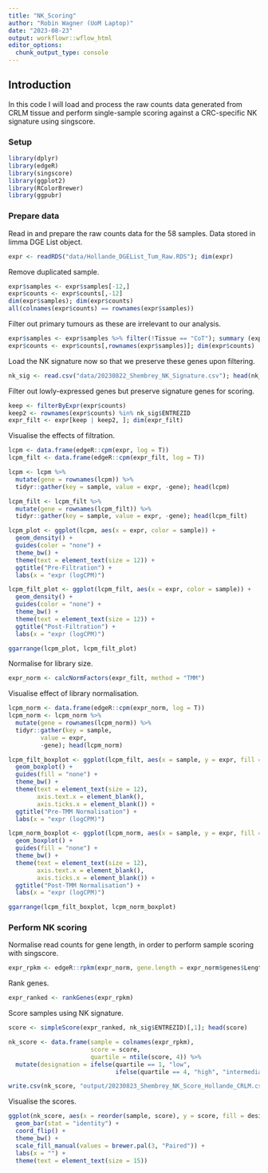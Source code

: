 ```yaml
---
title: "NK_Scoring"
author: "Robin Wagner (UoM Laptop)"
date: "2023-08-23"
output: workflowr::wflow_html
editor_options:
  chunk_output_type: console
---
```


## Introduction

In this code I will load and process the raw counts data generated from CRLM tissue and perform single-sample scoring against a CRC-specific NK signature using singscore. 

### Setup 

```r
 
library(dplyr) 
library(edgeR) 
library(singscore)
library(ggplot2)
library(RColorBrewer)
library(ggpubr)

```

### Prepare data

Read in and prepare the raw counts data for the 58 samples. Data stored in limma DGE List object. 

```r

expr <- readRDS("data/Hollande_DGEList_Tum_Raw.RDS"); dim(expr)

```

Remove duplicated sample. 

```r

expr$samples <- expr$samples[-12,]
expr$counts <- expr$counts[,-12]
dim(expr$samples); dim(expr$counts)
all(colnames(expr$counts) == rownames(expr$samples))

```

Filter out primary tumours as these are irrelevant to our analysis. 

```r

expr$samples <- expr$samples %>% filter(!Tissue == "CoT"); summary (expr$samples$Tissue)
expr$counts <- expr$counts[,rownames(expr$samples)]; dim(expr$counts)

```

Load the NK signature now so that we preserve these genes upon filtering. 

```r

nk_sig <- read.csv("data/20230822_Shembrey_NK_Signature.csv"); head(nk_sig)

```

Filter out lowly-expressed genes but preserve signature genes for scoring. 

```r

keep <- filterByExpr(expr$counts)
keep2 <- rownames(expr$counts) %in% nk_sig$ENTREZID
expr_filt <- expr[keep | keep2, ]; dim(expr_filt)

```

Visualise the effects of filtration. 

```r

lcpm <- data.frame(edgeR::cpm(expr, log = T))
lcpm_filt <- data.frame(edgeR::cpm(expr_filt, log = T))

lcpm <- lcpm %>%
  mutate(gene = rownames(lcpm)) %>%
  tidyr::gather(key = sample, value = expr, -gene); head(lcpm)

lcpm_filt <- lcpm_filt %>%
  mutate(gene = rownames(lcpm_filt)) %>%
  tidyr::gather(key = sample, value = expr, -gene); head(lcpm_filt)

lcpm_plot <- ggplot(lcpm, aes(x = expr, color = sample)) + 
  geom_density() +
  guides(color = "none") +
  theme_bw() +
  theme(text = element_text(size = 12)) +
  ggtitle("Pre-Filtration") +
  labs(x = "expr (logCPM)")

lcpm_filt_plot <- ggplot(lcpm_filt, aes(x = expr, color = sample)) + 
  geom_density() +
  guides(color = "none") +
  theme_bw() +
  theme(text = element_text(size = 12)) +
  ggtitle("Post-Filtration") +
  labs(x = "expr (logCPM)")

ggarrange(lcpm_plot, lcpm_filt_plot)

````

Normalise for library size. 

```r

expr_norm <- calcNormFactors(expr_filt, method = "TMM")

```

Visualise effect of library normalisation. 

```r

lcpm_norm <- data.frame(edgeR::cpm(expr_norm, log = T))
lcpm_norm <- lcpm_norm %>%
  mutate(gene = rownames(lcpm_norm)) %>%
  tidyr::gather(key = sample, 
         value = expr, 
         -gene); head(lcpm_norm)

lcpm_filt_boxplot <- ggplot(lcpm_filt, aes(x = sample, y = expr, fill = sample)) + 
  geom_boxplot() +
  guides(fill = "none") +
  theme_bw() +
  theme(text = element_text(size = 12),
        axis.text.x = element_blank(),
        axis.ticks.x = element_blank()) + 
  ggtitle("Pre-TMM Normalisation") +
  labs(x = "expr (logCPM)")

lcpm_norm_boxplot <- ggplot(lcpm_norm, aes(x = sample, y = expr, fill = sample)) + 
  geom_boxplot() +
  guides(fill = "none") +
  theme_bw() +
  theme(text = element_text(size = 12),
        axis.text.x = element_blank(),
        axis.ticks.x = element_blank()) + 
  ggtitle("Post-TMM Normalisation") +
  labs(x = "expr (logCPM)")

ggarrange(lcpm_filt_boxplot, lcpm_norm_boxplot)

```

### Perform NK scoring

Normalise read counts for gene length, in order to perform sample scoring with singscore. 

```r

expr_rpkm <- edgeR::rpkm(expr_norm, gene.length = expr_norm$genes$Length, log = T)

```

Rank genes. 

```r

expr_ranked <- rankGenes(expr_rpkm)

```

Score samples using NK signature. 

```r

score <- simpleScore(expr_ranked, nk_sig$ENTREZID)[,1]; head(score)

nk_score <- data.frame(sample = colnames(expr_rpkm),
                       score = score, 
                       quartile = ntile(score, 4)) %>%
  mutate(designation = ifelse(quartile == 1, "low",
                              ifelse(quartile == 4, "high", "intermediate"))); head(nk_score)

write.csv(nk_score, "output/20230823_Shembrey_NK_Score_Hollande_CRLM.csv")

```

Visualise the scores. 

```r

ggplot(nk_score, aes(x = reorder(sample, score), y = score, fill = designation)) +
  geom_bar(stat = "identity") +
  coord_flip() + 
  theme_bw() + 
  scale_fill_manual(values = brewer.pal(3, "Paired")) + 
  labs(x = "") +
  theme(text = element_text(size = 15))

```
